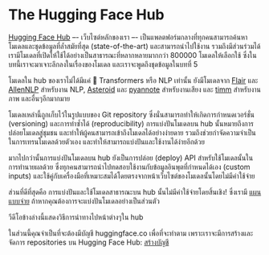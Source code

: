 # The Hugging Face Hub

<CourseFloatingBanner
    chapter={4}
    classNames="absolute z-10 right-0 top-0"
/>

[Hugging Face Hub](https://huggingface.co/) –- เว็บไซต์หลักของเรา –- เป็นแพลตฟอร์มกลางที่ทุกคนสามารถค้นหาโมเดลและชุดข้อมูลที่ล้ำสมัยที่สุด (state-of-the-art) และสามารถนำไปใช้งาน รวมถึงมีส่วนร่วมได้ เรามีโมเดลที่เปิดให้ใช้ได้อย่างเป็นสาธารณะที่หลากหลายมากกว่า 800000 โมเดลให้เลือกใช้ ซึ่งในบทนี้เราจะมาเจาะลึกลงในเรื่องของโมเดล และเราจะพูดถึงชุดข้อมูลในบทที่ 5

โมเดลใน hub ของเราไม่ได้มีแค่ 🤗 Transformers หรือ NLP เท่านั้น ยังมีโมเดลจาก [Flair](https://github.com/flairNLP/flair) และ [AllenNLP](https://github.com/allenai/allennlp) สำหรับงาน NLP, [Asteroid](https://github.com/asteroid-team/asteroid) และ [pyannote](https://github.com/pyannote/pyannote-audio) สำหรับงานเสียง และ [timm](https://github.com/rwightman/pytorch-image-models) สำหรับงานภาพ และอื่นๆอีกมากมาย 

โมเดลเหล่านี้ถูกเก็บไว้ในรูปแบบของ Git repository ซึ่งนั่นสามารถทำให้เกิดการกำหนดเวอร์ชั่น (versioning) และการทำซ้ำได้ (reproducibility) การแบ่งปันโมเดลบน hub นั้นหมายถึงการปล่อยโมเดลสู่ชุมชน และทำให้ผู้คนสามารถเข้าถึงโมเดลได้อย่างง่ายดาย รวมถึงช่วยกำจัดความจำเป็นในการเทรนโมเดลด้วยตัวเอง และทำให้สามารถแบ่งปันและใช้งานได้ง่ายอีกด้วย

มากไปกว่านั้นการแบ่งปันโมเดลบน hub ยังเป็นการปล่อย (deploy) API สำหรับใช้โมเดลนั้นในการทำนายผลด้วย ซึ่งทุกคนสามารถนำไปทดสอบใช้งานกับข้อมูลอินพุตที่กำหนดได้เอง (custom inputs) และใช้คู่กับเครื่องมือที่เหมาะสมได้โดยตรงจากหน้าเว็บไซต์ของโมเดลนั้นโดยไม่มีค่าใช้จ่าย

ส่วนที่ดีที่สุดคือ การแบ่งปันและใช้โมเดลสาธารณะบน hub นั้นไม่มีค่าใช้จ่ายโดยสิ้นเชิง! ซึ่งเรามี [แผนแบบจ่าย](https://huggingface.co/pricing) ถ้าหากคุณต้องการจะแบ่งปันโมเดลอย่างเป็นส่วนตัว

วีดีโอข้างล่างนี้แสดงวิธีการนำทางไปหน้าต่างๆใน hub

<Youtube id="XvSGPZFEjDY"/>

ในส่วนนี้คุณจำเป็นที่จะต้องมีบัญชี huggingface.co เพื่อที่จะทำตาม เพราะเราจะมีการสร้างและจัดการ repositories บน Hugging Face Hub: [สร้างบัญชี](https://huggingface.co/join)
